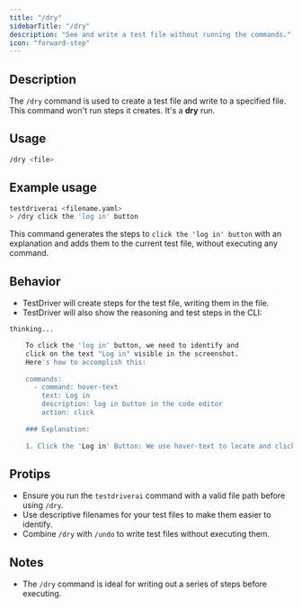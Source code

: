 ```yaml
---
title: "/dry"
sidebarTitle: "/dry"
description: "See and write a test file without running the commands."
icon: "forward-step"
---
```


## Description
The `/dry` command is used to create a test file and write to a specified file. This command won't run steps it creates. It's a **dry** run. 

## Usage
```bash
/dry <file>
```

## Example usage
```bash
testdriverai <filename.yaml>
> /dry click the 'log in' button
```
This command generates the steps to `click the 'log in' button` with an explanation and adds them to the current test file, without executing any command.

## Behavior
- TestDriver will create steps for the test file, writing them in the file.
- TestDriver will also show the reasoning and test steps in the CLI:

```bash
thinking...

    To click the 'log in' button, we need to identify and
    click on the text "Log in" visible in the screenshot.
    Here's how to accomplish this:
    
    commands:
      - command: hover-text
        text: Log in
        description: log in button in the code editor
        action: click
    
    ### Explanation:
    
    1. Click the 'Log in' Button: We use hover-text to locate and click on the "Log in" text visible in the code editor. This ensures the button is activated.
```
## Protips
- Ensure you run the `testdriverai` command with a valid file path before using `/dry`.
- Use descriptive filenames for your test files to make them easier to identify.
- Combine `/dry` with `/undo` to write test files without executing them.


## Notes
- The `/dry` command is ideal for writing out a series of steps before executing.

